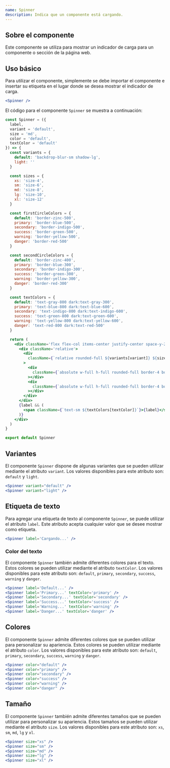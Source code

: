 ```yaml
---
name: Spinner
description: Indica que un componente está cargando.
---
```



## Sobre el componente

Este componente se utiliza para mostrar un indicador de carga para un componente o sección de la página web.

## Uso básico

Para utilizar el componente, simplemente se debe importar el componente e insertar su etiqueta en el lugar donde se desea mostrar el indicador de carga.

<Preview>
  <Spinner client:load />
</Preview>

<CodeBlock client:load>

```jsx
<Spinner />
```

</CodeBlock>

El código para el componente `Spinner` se muestra a continuación:

<CodeBlock client:load>

```jsx
const Spinner = ({
  label,
  variant = 'default',
  size = 'md',
  color = 'default',
  textColor = 'default'
}) => {
  const variants = {
    default: 'backdrop-blur-sm shadow-lg',
    light: ''
  }

  const sizes = {
    xs: 'size-4',
    sm: 'size-6',
    md: 'size-8',
    lg: 'size-10',
    xl: 'size-12'
  }

  const firstCircleColors = {
    default: 'border-zinc-500',
    primary: 'border-blue-500',
    secondary: 'border-indigo-500',
    success: 'border-green-500',
    warning: 'border-yellow-500',
    danger: 'border-red-500'
  }

  const secondCircleColors = {
    default: 'border-zinc-400',
    primary: 'border-blue-300',
    secondary: 'border-indigo-300',
    success: 'border-green-300',
    warning: 'border-yellow-300',
    danger: 'border-red-300'
  }

  const textColors = {
    default: 'text-gray-800 dark:text-gray-300',
    primary: 'text-blue-800 dark:text-blue-600',
    secondary: 'text-indigo-800 dark:text-indigo-600',
    success: 'text-green-800 dark:text-green-600',
    warning: 'text-yellow-800 dark:text-yellow-600',
    danger: 'text-red-800 dark:text-red-500'
  }

  return (
    <div className='flex flex-col items-center justify-center space-y-2'>
      <div className='relative'>
        <div
          className={`relative rounded-full ${variants[variant]} ${sizes[size]}`}
        >
          <div
            className={`absolute w-full h-full rounded-full border-4 border-t-transparent border-r-transparent border-l-transparent ${firstCircleColors[color]} animate-spin`}
          ></div>
          <div
            className={`absolute w-full h-full rounded-full border-4 border-t-transparent border-b-transparent border-l-transparent ${secondCircleColors[color]} animate-spin`}
          ></div>
        </div>
      </div>
      {label && (
        <span className={`text-sm ${textColors[textColor]}`}>{label}</span>
      )}
    </div>
  )
}

export default Spinner
```

</CodeBlock>

## Variantes

El componente `Spinner` dispone de algunas variantes que se pueden utilizar mediante el atributo `variant`. Los valores disponibles para este atributo son: `default` y `light`.

<Preview>
  <Spinner client:load />
  <Spinner variant='light' client:load />
</Preview>

<CodeBlock client:load>

```jsx
<Spinner variant="default" />
<Spinner variant="light" />
```

</CodeBlock>

## Etiqueta de texto

Para agregar una etiqueta de texto al componente `Spinner`, se puede utilizar el atributo `label`. Este atributo acepta cualquier valor que se desee mostrar como etiqueta.

<Preview>
  <Spinner label='Cargando...' client:load />
</Preview>

<CodeBlock client:load>

```jsx
<Spinner label='Cargando...' />
```

</CodeBlock>

### Color del texto

El componente `Spinner` también admite diferentes colores para el texto. Estos colores se pueden utilizar mediante el atributo `textColor`. Los valores disponibles para este atributo son: `default`, `primary`, `secondary`, `success`, `warning` y `danger`.

<Preview>
  <Spinner label='Default...' client:load />
  <Spinner label='Primary...' textColor='primary' client:load />
  <Spinner label='Secondary...' textColor='secondary' client:load />
  <Spinner label='Success...' textColor='success' client:load />
  <Spinner label='Warning...' textColor='warning' client:load />
  <Spinner label='Danger...' textColor='danger' client:load />
</Preview>

<CodeBlock client:load>

```jsx
<Spinner label='Default...' />
<Spinner label='Primary...' textColor='primary' />
<Spinner label='Secondary...' textColor='secondary' />
<Spinner label='Success...' textColor='success' />
<Spinner label='Warning...' textColor='warning' />
<Spinner label='Danger...' textColor='danger' />
```

</CodeBlock>

## Colores

El componente `Spinner` admite diferentes colores que se pueden utilizar para personalizar su apariencia. Estos colores se pueden utilizar mediante el atributo `color`. Los valores disponibles para este atributo son: `default`, `primary`, `secondary`, `success`, `warning` y `danger`.

<Preview>
  <Spinner client:load />
  <Spinner color='primary' client:load />
  <Spinner color='secondary' client:load />
  <Spinner color='success' client:load />
  <Spinner color='warning' client:load />
  <Spinner color='danger' client:load />
</Preview>

<CodeBlock client:load>

```jsx
<Spinner color="default" />
<Spinner color="primary" />
<Spinner color="secondary" />
<Spinner color="success" />
<Spinner color="warning" />
<Spinner color="danger" />
```

</CodeBlock>

## Tamaño

El componente `Spinner` también admite diferentes tamaños que se pueden utilizar para personalizar su apariencia. Estos tamaños se pueden utilizar mediante el atributo `size`. Los valores disponibles para este atributo son: `xs`, `sm`, `md`, `lg` y `xl`.

<Preview>
  <Spinner size='xs' client:load />
  <Spinner size='sm' client:load />
  <Spinner size='md' client:load />
  <Spinner size='lg' client:load />
  <Spinner size='xl' client:load />
</Preview>

<CodeBlock client:load>

```jsx
<Spinner size="xs" />
<Spinner size="sm" />
<Spinner size="md" />
<Spinner size="lg" />
<Spinner size="xl" />
```

</CodeBlock>
